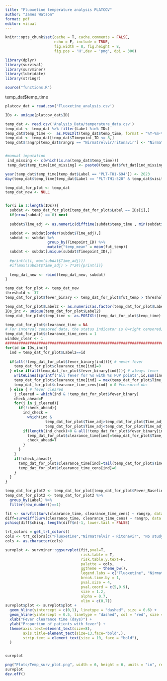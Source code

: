 ```yaml
---
title: "Fluoxetine temperature analysis PLATCOV"
author: "James Watson"
format: pdf
editor: visual
---
```


```r
knitr::opts_chunk$set(cache = T, cache.comments = FALSE,
                      echo = F, include = TRUE, 
                      fig.width = 8, fig.height = 8,
                      fig.pos = 'H',dev = 'png', dpi = 300)

```

```r
library(dplyr)
library(survival)
library(survminer)
library(lubridate)
library(stringr)

source("functions.R")
```

temp_dat\$temp_time

```r
platcov_dat = read.csv('Fluoxetine_analysis.csv')

IDs <- unique(platcov_dat$ID)

temp_dat <- read.csv('Analysis_Data/temperature_data.csv')
temp_dat <- temp_dat %>% filter(Label %in% IDs)
temp_dat$temp_time <-  as.POSIXlt(temp_dat$temp_time, format = "%Y-%m-%d %H:%M:%OS")
temp_dat <- temp_dat[temp_dat$Timepoint_ID <= 8,]
temp_dat$rangrp[temp_dat$rangrp == "Nirmatrelvir/ritonavir"] <- "Nirmatrelvir"


#manual imputation
 ind_missing <- c(which(is.na(temp_dat$temp_time)))
 temp_dat$temp_time[ind_missing] <- paste0(temp_dat$fut_dat[ind_missing], "10:00:00")

year(temp_dat$temp_time[temp_dat$Label == "PLT-TH1-694"]) <- 2023
day(temp_dat$temp_time[temp_dat$Label == "PLT-TH1-520" & temp_dat$visit == "D0"]) <- 26
```

```r
temp_dat_for_plot <- temp_dat
temp_dat_new <- NULL


for(i in 1:length(IDs)){
  subdat <- temp_dat_for_plot[temp_dat_for_plot$Label == IDs[i],]
  if(nrow(subdat) == 0) next
  
  subdat$Time_adj <- as.numeric(difftime(subdat$temp_time , min(subdat$temp_time), unit = "days"))

  subdat <- subdat[order(subdat$Time_adj),]
  subdat <- subdat %>%
                   group_by(Timepoint_ID) %>%
                   mutate("temp_mean" = mean(fut_temp))
  subdat <- subdat[unique(subdat$Timepoint_ID),]
  
  #print(c(i, max(subdat$Time_adj)))
  #if(max(subdat$Time_adj) > 7*24){print(i)}
  
  temp_dat_new <- rbind(temp_dat_new, subdat)
}
```

```r
temp_dat_for_plot <- temp_dat_new
threshold <- 37
temp_dat_for_plot$fever_binary <- temp_dat_for_plot$fut_temp > threshold

temp_dat_for_plot$Label2 <- as.numeric(as.factor(temp_dat_for_plot$Label))
IDs_inc <- unique(temp_dat_for_plot$Label2)
temp_dat_for_plot$temp_time <- as.POSIXlt(temp_dat_for_plot$temp_time)

temp_dat_for_plot$clearance_time = NA
# For interval censored data, the status indicator is 0=right censored, 1=event at time, 2=left censored, 3=interval censored. 
temp_dat_for_plot$clearance_time_cens = 1
window_clear <- 1
############################################################################################
for(id in IDs_inc){
  ind = temp_dat_for_plot$Label2==id
  
  if(all(!temp_dat_for_plot$fever_binary[ind])){ # never fever
    temp_dat_for_plot$clearance_time[ind]=0
  } else if(all(temp_dat_for_plot$fever_binary[ind])){ # always fever
    writeLines(sprintf('all fever for %s with %s FUP points',id,sum(ind)))
    temp_dat_for_plot$clearance_time[ind] = max(temp_dat_for_plot$Time_adj[ind])
    temp_dat_for_plot$clearance_time_cens[ind] = 0 #censored obs
  } else { # fever cleared
    j_cleared = which(ind & !temp_dat_for_plot$fever_binary)
    check_ahead=F
    for(j in j_cleared){
      if(!check_ahead){
        ind_check = 
          which(ind & 
                  temp_dat_for_plot$Time_adj>temp_dat_for_plot$Time_adj[j] &
                  temp_dat_for_plot$Time_adj<temp_dat_for_plot$Time_adj[j] + window_clear)
        if(length(ind_check)>0 & all(!temp_dat_for_plot$fever_binary[ind_check])){
          temp_dat_for_plot$clearance_time[ind]=temp_dat_for_plot$Time_adj[j]
          check_ahead=T
        }
      }
    }
    if(!check_ahead){
      temp_dat_for_plot$clearance_time[ind]=tail(temp_dat_for_plot$Time_adj[ind],1)
      temp_dat_for_plot$clearance_time_cens[ind]=0
    }
  }
}
```

```r
temp_dat_for_plot2 <- temp_dat_for_plot[temp_dat_for_plot$Fever_Baseline == 1, ]
temp_dat_for_plot2 <- temp_dat_for_plot2 %>%
  group_by(Label) %>%
  filter(row_number()==1)

fit <- survfit(Surv(clearance_time, clearance_time_cens) ~ rangrp, data = temp_dat_for_plot2) 
diff=survdiff(Surv(clearance_time, clearance_time_cens) ~ rangrp, data = temp_dat_for_plot2) 
pchisq(diff$chisq, length(diff$n)-1, lower.tail = FALSE)
```

```r
trt_colors = get_trt_colors()
cols <- trt_colors[c("Fluoxetine","Nirmatrelvir + Ritonavir", "No study drug")]
cols <- as.character(cols)
```

```r
survplot <- survminer::ggsurvplot(fit,pval=T,
                                  risk.table = T,
                                  risk.table.y.text=F,
                                  palette = cols,
                                  ggtheme = theme_bw(),
                                  legend.labs = c("Fluoxetine", "Nirmatrelvir", "No study drug"),
                                  break.time.by = 1,
                                  pval.size = 4,
                                  pval.coord = c(5,0.9),
                                  size = 1.2,
                                  alpha = 0.7,
                                  xlim = c(0,7)) 
survplot$plot <- survplot$plot + 
  geom_hline(yintercept = c(0,1), linetype = "dashed", size = 0.6) +
  geom_hline(yintercept = 0.5, linetype = "dashed", col = "red", size = 0.6) +
  xlab("Fever clearance time (days)") +
  ylab("Proportion of patients with fever") +
  theme(axis.text=element_text(size=8),
        axis.title=element_text(size=13,face="bold",),
        strip.text = element_text(size = 10, face = "bold"),
  ) 


survplot
```

```r
png("Plots/Temp_surv_plot.png", width = 6, height = 6, units = "in", res = 350)
survplot
dev.off()
```
